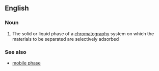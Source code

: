 ==English==

===Noun===
{{en-noun|sg=[[stationary]] [[phase]]}}

#{{chemistry}} The solid or liquid phase of a [[chromatography]] system on which the materials to be separated are selectively adsorbed

===See also===
*[[mobile phase]]